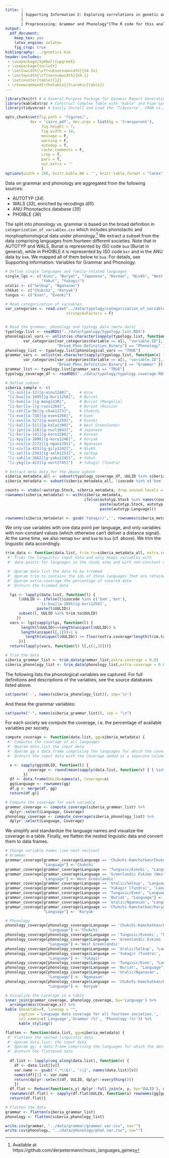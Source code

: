 ---
title: |
       | Supporting Information 2: Exploring correlations in genetic and cultural variation across   language families in Northeast Asia 
       |
       | Preprocessing: Grammar and Phonology^[The R code for this analysis was written by Balthasar Bickel, Peter Ranacher, and Damián E. Blasi]
output: 
  pdf_document:
    keep_tex: yes
    latex_engine: xelatex
    fig_crop: true
bibliography: ../genetics.bib
header-includes:
 - \usepackage[Symbol]{upgreek}
 - \usepackage{tocloft}
 - \settowidth{\cftsubsecnumwidth}{S4.5x}
 - \settowidth{\cftsecnumwidth}{S4.i}
 - \setcounter{table}{12}
 - \renewcommand{\thetable}{S\arabic{table}}
---


```{r setup, include=FALSE}
library(knitr) # A General-Purpose Package for Dynamic Report Generation in R
library(kableExtra) # Construct Complex Table with 'kable' and Pipe Syntax, CRAN v1.3.1
library(tidyverse) # Easily Install and Load the 'Tidyverse', CRAN v1.3.0

opts_chunk$set(fig.path = 'figures/',
           dev = 'cairo_pdf', dev.args = list(bg = 'transparent'), 
                fig.height = 7,
                fig.width = 14,
                message = F,
                warning = F,
                autodep = T,
                cache.comments = F,
                crop = T,
                pars = T,
                out.extra = ''
                )
options(width = 180, knitr.kable.NA = '', knitr.table.format = "latex")
```

Data on grammar and phonology are aggregated from the following sources:

- AUTOTYP (*34*)
- WALS (*33*), enriched by recodings (*65*)
- ANU Phonotactics database (*35*)
- PHOIBLE (*36*)

The split into phonology vs. grammar is based on the broad definition in `categorization_of_variables.csv` which includes phonotactic and morphophonological data under phonology.^[Available at  https://github.com/derpetermann/music_languages_genes] We extract a subset from the data comprising languages from fourteen different societies. Note that in AUTOTYP and WALS, Buriat is represented by ISO code `bua` (Buriat in general), while in PHOIBLE  it is represented by ISO code  `bxr` and in the ANU data by `bxm`. We mapped all of them below to `bua`. For details, see Supporting Information: Variables for Grammar and Phonology. 
```{r lingdata, cache=T}

# Define single languages and family-related languages
single_lgs <- c("Ainu", "Buryat", "Japanese", "Korean", "Nivkh", "West Greenlandic", 
                "Yakut", "Yukagir")
uralic <- c("Selkup", "Nganasan")
chkkat <- c("Chukchi", "Koryak")
tungus <- c("Even", "Evenki")

# Read categorization of variables
var_categories <- read.csv("../data/typology/categorization_of_variables.csv",
                           stringsAsFactors = F)


# Read the grammar, phonology and typlogy data (meta data)
typology.list <- readRDS("../data/typology/typology.list.RDS")
phonological_vars <- unlist(as.character(sapply(typology.list, function(x) {
        var_categories[var_categories$Variable == x[1, "variable.ID"], 
                       "Broad_Phon_Definition_Binary"] == "Phonology" }) ))
phonology_list <- typology.list[phonological_vars == "TRUE"]
grammar_vars <- unlist(as.character(sapply(typology.list, function(x) {
        var_categories[var_categories$Variable == x[1, "variable.ID"], 
                       "Broad_Phon_Definition_Binary"] == "Grammar" })))
grammar_list <- typology.list[grammar_vars == "TRUE"]
typology_coverage_df <- readRDS("../data/typology/typology.coverage.RDS")

# Define subset
siberia_sample <- c(
 "[i-ain][a-12][g-ainu1240]",    # Ainu
 "[i-bua][a-1095][g-buri1258]",  # Buriat
 "[i-bxm][a-][g-mong1330]",      # Buriat (Mongolia)
 "[i-bxr][a-][g-russ1264]",      # Buriat (Russia)
 "[i-ckt][a-56][g-chuk1273]",    # Chukchi
 "[i-eve][a-738][g-even1260]",   # Even
 "[i-evn][a-527][g-even1259]",   # Evenki
 "[i-kal][a-511][g-kala1399]",   # West Greenlandic
 "[i-jpn][a-118][g-nucl1643]",   # Japanese
 "[i-kor][a-141][g-kore1280]",   # Korean
 "[i-kpy][a-1808][g-kory1246]",  # Koryak
 "[i-nio][a-2172][g-ngan1291]",  # Nganasan
 "[i-niv][a-433][g-gily1242]",   # Nivkh
 "[i-sel][a-2393][g-selk1253]",  # Selkup
 "[i-sah][a-2662][g-yaku1245]",  # Yakut
 "[i-ykg][a-423][g-nort2745]")   # Yukagir (Tundra)

# Extract meta data for the above subset
siberia_metadata_all <- subset(typology_coverage_df, UULID %in% siberia_sample)
siberia_metadata <- subset(siberia_metadata_all, !isocode %in% c('bxm','bxr'))

counts <- xtabs(~autotyp.Stock, siberia_metadata, drop.unused.levels = T)
rownames(siberia_metadata) <- with(siberia_metadata,
                                   ifelse(autotyp.Stock %in% names(counts[counts>1]),
                                          paste(autotyp.Stock, autotyp.Language, sep="/"),
                                          paste(autotyp.Language)))

rownames(siberia_metadata) <- gsub('Yukagir/','', rownames(siberia_metadata))
```


We only use variables with one data point per language, and only variables with non-constant values (which otherwise can't deliver a distance signal). At the same time, we also remap `bxr` and `bxm` to `bua` (cf. above). We trim the linguistic data accordingly.

```{r trimllingdata, cache=T}

trim_data <- function(data.list, trim.to=siberia_metadata_all, extra.coverage=.8) {
 #' Trims the linguistic input data and only keeps variables with
 #' data points for languages in the study area and with non-constant values

 #' @param data.list the data to be trimmed
 #' @param trim.to contains the ids of those languages that are retained after trimming  
 #' @param extra.coverage the percentage of covered data
 #' @return the trimmed data

  lgs <- lapply(data.list, function(l) {
	  l$UULID <- ifelse(l$isocode %in% c('bxm','bxr'),
	  		   '[i-bua][a-1095][g-buri1258]',
		      paste(l$UULID))
	  subset(l, UULID %in% trim.to$UULID)
	 })
  vars <- lgs[sapply(lgs, function(l) {
	   length(l$UULID)==length(unique(l$UULID)) &
	   length(unique(l[,1]))>1 &
	     length(unique(l$UULID)) >= floor(extra.coverage*length(trim.to$UULID))
	  })]
  return(lapply(vars, function(l) l[,c(1,3)]))}

# Trim the data
siberia_grammar_list <- trim_data(grammar_list,extra.coverage = 0.8)
siberia_phonology_list <- trim_data(phonology_list,extra.coverage = 0.8)
```

The following lists the phonological variables we captured. For full definitions and descriptions of the variables, see the source databases listed above.
```{r phonvar, echo=F, cache=T}
cat(paste('-', names(siberia_phonology_list)), sep='\n')
```

And these the grammar variables:

```{r grammvar, echo=F, cache=T}
cat(paste("-", names(siberia_grammar_list)), sep = "\n")
```

For each society we compute the coverage, i.e. the percentage of available variables per society.  

```{r lingcoverage, message=FALSE, warning=FALSE, cache=T}

compute_coverage <- function(data.list, gg=siberia_metadata) {
 #' Computes the coverage of all languages
 #' @param data.list the input data 
 #' @param gg a data.frame comprising the languages for which the coverage is computed
 #' @return the input data with the coverage added as a separate column

  x <- sapply(gg$UULID, function(l) {
          coverage <- round(mean(sapply(data.list, function(v) { l %in% v$UULID })),2)*100
        })
  df <- data.frame(UULID=names(x), Coverage=x)
  gg$Language <- rownames(gg)
  df.g <- merge(df, gg)
  return(df.g)}

# Compute the coverage for each variable
grammar_coverage <- compute_coverage(siberia_grammar_list) %>% 
  dplyr::select(Language, Coverage)
phonology_coverage <- compute_coverage(siberia_phonology_list) %>% 
  dplyr::select(Language, Coverage)
```

We simplify and standardize the language names and visualize the coverage in a table. Finally, we flatten the nested linguistic data and convert them to data frames. 
```{r lingcleanup, message=FALSE, warning=FALSE, cache=T, echo=F}

# Change variable names (see next section)
# Grammar
grammar_coverage[grammar_coverage$Language == 'Chukchi-Kamchatkan/Chukchi', 
                 "Language"] <-'Chukchi'
grammar_coverage[grammar_coverage$Language == 'Tungusic/Evenki', "Language"] <- 'Evenki'
grammar_coverage[grammar_coverage$Language == 'Greenlandic Eskimo (West)', 
                 "Language"] <-'West Greenlandic'
grammar_coverage[grammar_coverage$Language == 'Uralic/Selkup', "Language"] <- 'Selkup'
grammar_coverage[grammar_coverage$Language == 'Yukagir (Tundra)', "Language"] <- 'Yukagir'
grammar_coverage[grammar_coverage$Language == 'Tungusic/Even', "Language"] <- 'Even'
grammar_coverage[grammar_coverage$Language == 'Buriat', "Language"] <- 'Buryat'
grammar_coverage[grammar_coverage$Language == 'Uralic/Nganasan', "Language"] <- 'Nganasan'
grammar_coverage[grammar_coverage$Language == 'Chukchi-Kamchatkan/Koryak', 
                 "Language"] <- 'Koryak'

# Phonology
phonology_coverage[phonology_coverage$Language == 'Chukchi-Kamchatkan/Chukchi', 
                   "Language"] <-'Chukchi'
phonology_coverage[phonology_coverage$Language == 'Tungusic/Evenki', "Language"] <- 'Evenki'
phonology_coverage[phonology_coverage$Language == 'Greenlandic Eskimo (West)', 
                   "Language"] <-'West Greenlandic'
phonology_coverage[phonology_coverage$Language == 'Uralic/Selkup', "Language"] <- 'Selkup'
phonology_coverage[phonology_coverage$Language == 'Yukagir (Tundra)', 
                   "Language"] <- 'Yukagir'
phonology_coverage[phonology_coverage$Language == 'Tungusic/Even', "Language"] <- 'Even'
phonology_coverage[phonology_coverage$Language == 'Buriat', "Language"] <- 'Buryat'
phonology_coverage[phonology_coverage$Language == 'Uralic/Nganasan', 
                   "Language"] <- 'Nganasan'
phonology_coverage[phonology_coverage$Language == 'Chukchi-Kamchatkan/Koryak', 
                   "Language"] <- 'Koryak'

# Visualize the coverage in a table
inner_join(grammar_coverage, phonology_coverage, by='Language') %>% 
  arrange(desc(Coverage.x)) %>%
kable (booktabs=T, linesep = "", 
      caption ='Language data coverage for all fourteen societies.',
      col.names=c('Language','Grammar (%)', 'Phonology (%)')) %>%
      kable_styling()
```

\clearpage

```{r flatdata, cache=T}

flatten <- function(data.list, gg=siberia_metadata) {
 #' Flattens the nested linguistic data
 #' @param data.list: the input data
 #' @param gg: a data.frame comprising the languages for which the data are flattened
 #' @return the flattened data
  
  df.list <- lapply(seq_along(data.list), function(v) {
    df <- data.list[[v]]
    var.name <- gsub('(.*\\$)', '\\2', names(data.list)[v])
    names(df)[1] <- var.name
    return(dplyr::select(df, UULID, dplyr::everything()))
    })
  df.flat <- Reduce(function(x,y) dplyr::full_join(x, y, by='UULID'), df.list)
  rownames(df.flat) <- sapply(df.flat$UULID, function(x) rownames(gg[gg$UULID %in% x,]))
  return(df.flat)}

# Flatten the data
grammar <- flatten(siberia_grammar_list)
phonology <- flatten(siberia_phonology_list)
```

```{r write to file, include=FALSE, eval=F}
write.csv(grammar, "../data/grammar/grammar_var.csv", na="")
write.csv(phonology, "../data/phonology/phon_var.csv", na="")

```
